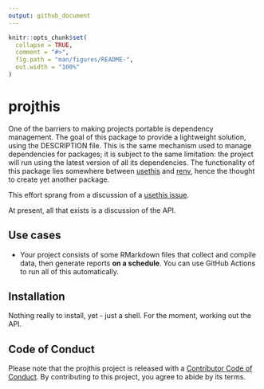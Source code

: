 ```yaml
---
output: github_document
---
```


<!-- README.md is generated from README.Rmd. Please edit that file -->

```r
knitr::opts_chunk$set(
  collapse = TRUE,
  comment = "#>",
  fig.path = "man/figures/README-",
  out.width = "100%"
)
```

# projthis

<!-- badges: start -->
<!-- badges: end -->

One of the barriers to making projects portable is dependency management. The goal of this package to provide a lightweight solution, using the DESCRIPTION file. This is the same mechanism used to manage dependencies for packages; it is subject to the same limitation: the project will run using the latest version of all its dependencies. The functionality of this package lies somewhere between [usethis](https://usethis.r-lib.org/) and [renv](https://rstudio.github.io/renv), hence the thought to create yet another package.

This effort sprang from a discussion of a [usethis issue](https://github.com/r-lib/usethis/issues/1194).

At present, all that exists is a discussion of the API.
 
## Use cases

- Your project consists of some RMarkdown files that collect and compile data, then generate reports **on a schedule**. You can use GitHub Actions to run all of this automatically.
 
 
## Installation

Nothing really to install, yet - just a shell. For the moment, working out the API.

## Code of Conduct

Please note that the projthis project is released with a [Contributor Code of Conduct](https://contributor-covenant.org/version/2/0/CODE_OF_CONDUCT.html). By contributing to this project, you agree to abide by its terms.
